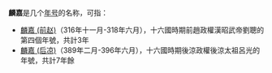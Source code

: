 '''麟嘉'''是几个[[年号|年号]]的名称，可指：
*[[麟嘉_(前赵)|麟嘉 (前赵)]]（316年十一月-318年六月），十六國時期前趙政權漢昭武帝劉聰的第四個年號，共計3年
*[[麟嘉_(后凉)|麟嘉 (后凉)]]（389年二月-396年六月），十六國時期後涼政權後涼太祖呂光的年號，共計7年餘

{{Disambig|Cat=年号消歧义}}